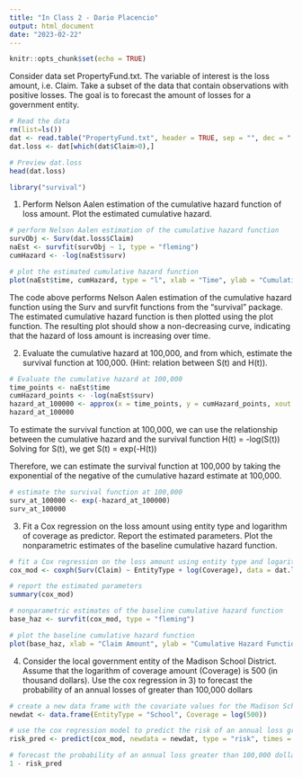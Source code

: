 ```yaml
---
title: "In Class 2 - Dario Placencio"
output: html_document
date: "2023-02-22"
---
```


```r
knitr::opts_chunk$set(echo = TRUE)
```

Consider data set PropertyFund.txt. The variable of interest is the loss amount, i.e. Claim. Take a subset of the data that contain observations with positive losses. The goal is to forecast the amount of losses for a government entity.

```r
# Read the data
rm(list=ls())
dat <- read.table("PropertyFund.txt", header = TRUE, sep = "", dec = ".")
dat.loss <- dat[which(dat$Claim>0),]

# Preview dat.loss
head(dat.loss)
```
```r
library("survival")
```

1. Perform Nelson Aalen estimation of the cumulative hazard function of loss amount. Plot the estimated cumulative hazard.

```r
# perform Nelson Aalen estimation of the cumulative hazard function
survObj <- Surv(dat.loss$Claim)
naEst <- survfit(survObj ~ 1, type = "fleming")
cumHazard <- -log(naEst$surv)
```

```r
# plot the estimated cumulative hazard function
plot(naEst$time, cumHazard, type = "l", xlab = "Time", ylab = "Cumulative Hazard", main = "Nelson Aalen Estimation of Cumulative Hazard Function")
```
The code above performs Nelson Aalen estimation of the cumulative hazard function using the Surv and survfit functions from the "survival" package. The estimated cumulative hazard function is then plotted using the plot function. The resulting plot should show a non-decreasing curve, indicating that the hazard of loss amount is increasing over time.

2. Evaluate the cumulative hazard at 100,000, and from which, estimate the survival function at 100,000. (Hint: relation between S(t) and H(t)).

```r
# Evaluate the cumulative hazard at 100,000
time_points <- naEst$time
cumHazard_points <- -log(naEst$surv)
hazard_at_100000 <- approx(x = time_points, y = cumHazard_points, xout = 100000)$y
hazard_at_100000
```

To estimate the survival function at 100,000, we can use the relationship between the cumulative hazard and the survival function
H(t) = -log(S(t))
Solving for S(t), we get
S(t) = exp(-H(t))

Therefore, we can estimate the survival function at 100,000 by taking the exponential of the negative of the cumulative hazard estimate at 100,000.

```r
# estimate the survival function at 100,000
surv_at_100000 <- exp(-hazard_at_100000)
surv_at_100000
```

3. Fit a Cox regression on the loss amount using entity type and logarithm of coverage as predictor. Report the estimated parameters. Plot the nonparametric estimates of the baseline cumulative hazard function.

```r
# fit a Cox regression on the loss amount using entity type and logarithm of coverage as predictors
cox_mod <- coxph(Surv(Claim) ~ EntityType + log(Coverage), data = dat.loss)

# report the estimated parameters
summary(cox_mod)
```

```r
# nonparametric estimates of the baseline cumulative hazard function
base_haz <- survfit(cox_mod, type = "fleming")

# plot the baseline cumulative hazard function
plot(base_haz, xlab = "Claim Amount", ylab = "Cumulative Hazard Function", main = "Nonparametric Estimate of Baseline Cumulative Hazard")
```
4. Consider the local government entity of the Madison School District. Assume that the logarithm of coverage amount (Coverage) is 500 (in thousand dollars). Use the cox regression in 3) to forecast the probability of an annual losses of greater than 100,000 dollars

```r
# create a new data frame with the covariate values for the Madison School District
newdat <- data.frame(EntityType = "School", Coverage = log(500))

# use the cox regression model to predict the risk of an annual loss greater than 100,000 dollars
risk_pred <- predict(cox_mod, newdata = newdat, type = "risk", times = 100000)

# forecast the probability of an annual loss greater than 100,000 dollars
1 - risk_pred
```
